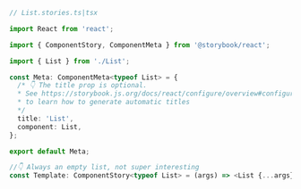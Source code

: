 ```ts
// List.stories.ts|tsx

import React from 'react';

import { ComponentStory, ComponentMeta } from '@storybook/react';

import { List } from './List';

const Meta: ComponentMeta<typeof List> = {
  /* 👇 The title prop is optional.
  * See https://storybook.js.org/docs/react/configure/overview#configure-story-loading
  * to learn how to generate automatic titles
  */
  title: 'List',
  component: List,
};

export default Meta;

//👇 Always an empty list, not super interesting
const Template: ComponentStory<typeof List> = (args) => <List {...args} />;
```